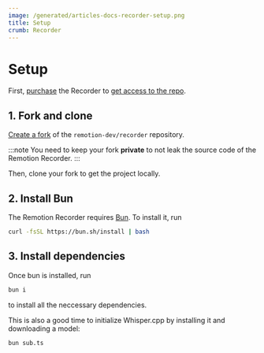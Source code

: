 ```yaml
---
image: /generated/articles-docs-recorder-setup.png
title: Setup
crumb: Recorder
---
```


# Setup

First, [purchase](/docs/recorder/buy) the Recorder to [get access to the repo](https://github.com/remotion-dev/recorder).

## 1. Fork and clone

[Create a fork](https://github.com/remotion-dev/recorder/fork) of the `remotion-dev/recorder` repository.

:::note
You need to keep your fork **private** to not leak the source code of the Remotion Recorder.
:::

Then, clone your fork to get the project locally.

## 2. Install Bun

The Remotion Recorder requires [Bun](https://bun.sh/). To install it, run

```bash
curl -fsSL https://bun.sh/install | bash
```

## 3. Install dependencies

Once bun is installed, run

```bash
bun i
```

to install all the neccessary dependencies.

This is also a good time to initialize Whisper.cpp by installing it and downloading a model:

```bash
bun sub.ts
```